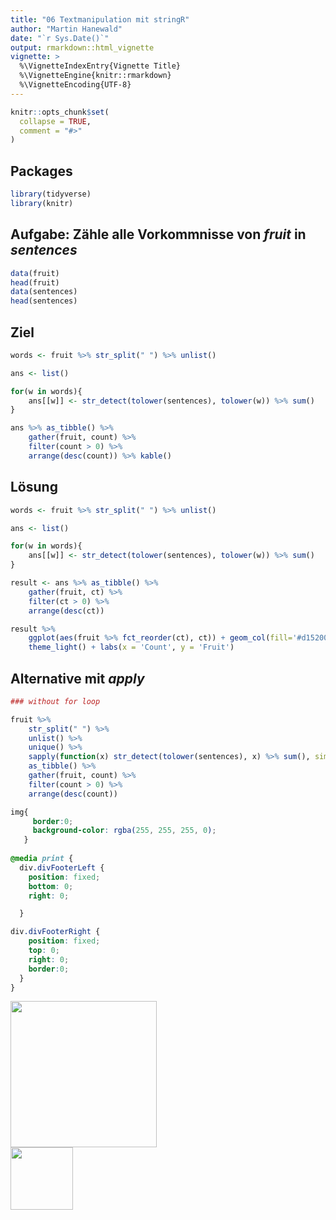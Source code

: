 ```yaml
---
title: "06 Textmanipulation mit stringR"
author: "Martin Hanewald"
date: "`r Sys.Date()`"
output: rmarkdown::html_vignette
vignette: >
  %\VignetteIndexEntry{Vignette Title}
  %\VignetteEngine{knitr::rmarkdown}
  %\VignetteEncoding{UTF-8}
---
```


```r
knitr::opts_chunk$set(
  collapse = TRUE,
  comment = "#>"
)
```

## Packages

```r
library(tidyverse)
library(knitr)
```

## Aufgabe: Zähle alle Vorkommnisse von *fruit* in *sentences*

```r
data(fruit)
head(fruit)
data(sentences)
head(sentences)

```

## Ziel
```r
words <- fruit %>% str_split(" ") %>% unlist()

ans <- list()

for(w in words){
    ans[[w]] <- str_detect(tolower(sentences), tolower(w)) %>% sum()
}

ans %>% as_tibble() %>% 
    gather(fruit, count) %>% 
    filter(count > 0) %>% 
    arrange(desc(count)) %>% kable()
```


## Lösung

```r
words <- fruit %>% str_split(" ") %>% unlist()

ans <- list()

for(w in words){
    ans[[w]] <- str_detect(tolower(sentences), tolower(w)) %>% sum()
}

result <- ans %>% as_tibble() %>% 
    gather(fruit, ct) %>% 
    filter(ct > 0) %>% 
    arrange(desc(ct)) 

result %>% 
    ggplot(aes(fruit %>% fct_reorder(ct), ct)) + geom_col(fill='#d15200') + coord_flip() +
    theme_light() + labs(x = 'Count', y = 'Fruit')

```


## Alternative mit *apply*

```r
### without for loop

fruit %>% 
    str_split(" ") %>% 
    unlist() %>% 
    unique() %>%
    sapply(function(x) str_detect(tolower(sentences), x) %>% sum(), simplify = F) %>% 
    as_tibble() %>% 
    gather(fruit, count) %>%
    filter(count > 0) %>% 
    arrange(desc(count))
```



```css
img{
     border:0;
     background-color: rgba(255, 255, 255, 0);
   }
   
@media print {
  div.divFooterLeft {
    position: fixed;
    bottom: 0;
    right: 0;

  }

div.divFooterRight {
    position: fixed;
    top: 0;
    right: 0;
    border:0;
  }    
}
```

<div class="divFooterLeft"><img src='../98_assets/ca_logo.svg' width="234px"></div>
<div class="divFooterRight"><img src='../98_assets/c_by_qunis.svg' width="100px"></div>

